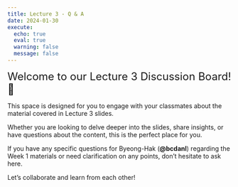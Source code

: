 ```yaml
---
title: Lecture 3 - Q & A
date: 2024-01-30
execute: 
  echo: true
  eval: true
  warning: false
  message: false
---
```


<font size = "5">Welcome to our Lecture 3 Discussion Board! 👋 </font>


This space is designed for you to engage with your classmates about the material covered in Lecture 3 slides.

Whether you are looking to delve deeper into the slides, share insights, or have questions about the content, this is the perfect place for you.

If you have any specific questions for Byeong-Hak (**@bcdanl**) regarding the Week 1 materials or need clarification on any points, don't hesitate to ask here. 

Let's collaborate and learn from each other!
